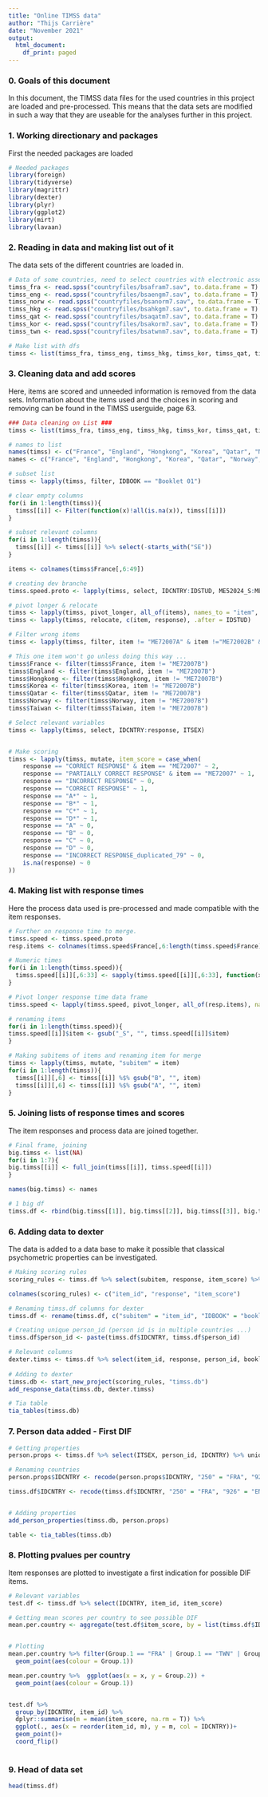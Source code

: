 ```yaml
---
title: "Online TIMSS data"
author: "Thijs Carrière"
date: "November 2021"
output:
  html_document:
    df_print: paged
---
```

### 0. Goals of this document
In this document, the TIMSS data files for the used countries in this project are loaded and pre-processed. This means that the data sets are modified in such a way that they are useable for the analyses further in this project.

### 1. Working directionary and packages

First the needed packages are loaded

```r
# Needed packages
library(foreign)
library(tidyverse)
library(magrittr)
library(dexter)
library(plyr)
library(ggplot2)
library(mirt)
library(lavaan)
```


### 2. Reading in data and making list out of it

The data sets of the different countries are loaded in.

```r

# Data of some countries, need to select countries with electronic assessment -> countries with 218 columns after cleaning. 
timss_fra <- read.spss("countryfiles/bsafram7.sav", to.data.frame = T)
timss_eng <- read.spss("countryfiles/bsaengm7.sav", to.data.frame = T)
timss_norw <- read.spss("countryfiles/bsanorm7.sav", to.data.frame = T)
timss_hkg <- read.spss("countryfiles/bsahkgm7.sav", to.data.frame = T)
timss_qat <- read.spss("countryfiles/bsaqatm7.sav", to.data.frame = T)
timss_kor <- read.spss("countryfiles/bsakorm7.sav", to.data.frame = T)
timss_twn <- read.spss("countryfiles/bsatwnm7.sav", to.data.frame = T)

# Make list with dfs
timss <- list(timss_fra, timss_eng, timss_hkg, timss_kor, timss_qat, timss_norw, timss_twn)

```


### 3. Cleaning data and add scores

Here, items are scored and unneeded information is removed from the data sets. Information about the items used and the choices in scoring and removing can be found in the TIMSS userguide, page 63.

```r
### Data cleaning on List ###
timss <- list(timss_fra, timss_eng, timss_hkg, timss_kor, timss_qat, timss_norw, timss_twn)

# names to list
names(timss) <- c("France", "England", "Hongkong", "Korea", "Qatar", "Norway", "Taiwan")
names <- c("France", "England", "Hongkong", "Korea", "Qatar", "Norway", "Taiwan")

# subset list
timss <- lapply(timss, filter, IDBOOK == "Booklet 01")

# clear empty columns
for(i in 1:length(timss)){
  timss[[i]] <- Filter(function(x)!all(is.na(x)), timss[[i]])
}

# subset relevant columns
for(i in 1:length(timss)){
  timss[[i]] <- timss[[i]] %>% select(-starts_with("SE"))
}

items <- colnames(timss$France[,6:49])

# creating dev branche
timss.speed.proto <- lapply(timss, select, IDCNTRY:IDSTUD, ME52024_S:ME72209_S)

# pivot longer & relocate
timss <- lapply(timss, pivot_longer, all_of(items), names_to = "item", values_to = "response")
timss <- lapply(timss, relocate, c(item, response), .after = IDSTUD)

# Filter wrong items
timss <- lapply(timss, filter, item != "ME72007A" & item !="ME72002B" & item != "ME72007C" & item != "ME72007D" & item != "ME72007E" & item != "ME72180A" & item != "ME72180B" & item != "ME72180C" & item != "ME72198A" & item != "ME72198B" & item != "ME72170A" & item != "ME72170B" & item != "ME72170C")

# This one item won't go unless doing this way ...
timss$France <- filter(timss$France, item != "ME72007B")
timss$England <- filter(timss$England, item != "ME72007B")
timss$Hongkong <- filter(timss$Hongkong, item != "ME72007B")
timss$Korea <- filter(timss$Korea, item != "ME72007B")
timss$Qatar <- filter(timss$Qatar, item != "ME72007B")
timss$Norway <- filter(timss$Norway, item != "ME72007B")
timss$Taiwan <- filter(timss$Taiwan, item != "ME72007B")

# Select relevant variables
timss <- lapply(timss, select, IDCNTRY:response, ITSEX)


# Make scoring
timss <- lapply(timss, mutate, item_score = case_when(
    response == "CORRECT RESPONSE" & item == "ME72007" ~ 2,
    response == "PARTIALLY CORRECT RESPONSE" & item == "ME72007" ~ 1,
    response == "INCORRECT RESPONSE" ~ 0,
    response == "CORRECT RESPONSE" ~ 1,
    response == "A*" ~ 1,
    response == "B*" ~ 1,
    response == "C*" ~ 1,
    response == "D*" ~ 1,
    response == "A" ~ 0,
    response == "B" ~ 0,
    response == "C" ~ 0,
    response == "D" ~ 0,
    response == "INCORRECT RESPONSE_duplicated_79" ~ 0,
    is.na(response) ~ 0
))
```



### 4. Making list with response times

Here the process data used is pre-processed and made compatible with the item responses.

```r
# Further on response time to merge. 
timss.speed <- timss.speed.proto
resp.items <- colnames(timss.speed$France[,6:length(timss.speed$France)])

# Numeric times
for(i in 1:length(timss.speed)){
  timss.speed[[i]][,6:33] <- sapply(timss.speed[[i]][,6:33], function(x){as.numeric(as.character(x))})
}

# Pivot longer response time data frame
timss.speed <- lapply(timss.speed, pivot_longer, all_of(resp.items), names_to = "item", values_to = "time")

# renaming items
for(i in 1:length(timss.speed)){
timss.speed[[i]]$item <- gsub("_S", "", timss.speed[[i]]$item)
}

# Making subitems of items and renaming item for merge
timss <- lapply(timss, mutate, "subitem" = item)
for(i in 1:length(timss)){
  timss[[i]][,6] <- timss[[i]] %$% gsub("B", "", item)
  timss[[i]][,6] <- timss[[i]] %$% gsub("A", "", item)
}
```


### 5. Joining lists of response times and scores

The item responses and process data are joined together.

```r
# Final frame, joining
big.timss <- list(NA)
for(i in 1:7){
big.timss[[i]] <- full_join(timss[[i]], timss.speed[[i]])
}

names(big.timss) <- names

# 1 big df
timss.df <- rbind(big.timss[[1]], big.timss[[2]], big.timss[[3]], big.timss[[4]], big.timss[[5]], big.timss[[6]], big.timss[[7]])
```


### 6. Adding data to dexter

The data is added to a data base to make it possible that classical psychometric properties can be investigated.

```r
# Making scoring rules
scoring_rules <- timss.df %>% select(subitem, response, item_score) %>% unique()

colnames(scoring_rules) <- c("item_id", "response", "item_score")

# Renaming timss.df columns for dexter
timss.df <- rename(timss.df, c("subitem" = "item_id", "IDBOOK" = "booklet_id", "IDSTUD" = "person_id"))

# Creating unique person_id (person id is in multiple countries ...)
timss.df$person_id <- paste(timss.df$IDCNTRY, timss.df$person_id)

# Relevant columns
dexter.timss <- timss.df %>% select(item_id, response, person_id, booklet_id)
  
# Adding to dexter
timss.db <- start_new_project(scoring_rules, "timss.db")
add_response_data(timss.db, dexter.timss)

# Tia table
tia_tables(timss.db)
```


### 7. Person data added - First DIF

```r
# Getting properties
person.props <- timss.df %>% select(ITSEX, person_id, IDCNTRY) %>% unique

# Renaming countries
person.props$IDCNTRY <- recode(person.props$IDCNTRY, "250" = "FRA", "926" = "ENG", "344" = "HKG", "410" = "KOR", "578" = "NOR", "634" = "QAT", "158" = "TWN")

timss.df$IDCNTRY <- recode(timss.df$IDCNTRY, "250" = "FRA", "926" = "ENG", "344" = "HKG", "410" = "KOR", "578" = "NOR", "634" = "QAT", "158" = "TWN")


# Adding properties
add_person_properties(timss.db, person.props)

table <- tia_tables(timss.db)
```


### 8. Plotting pvalues per country

Item responses are plotted to investigate a first indication for possible DIF items.

```r
# Relevant variables
test.df <- timss.df %>% select(IDCNTRY, item_id, item_score)

# Getting mean scores per country to see possible DIF
mean.per.country <- aggregate(test.df$item_score, by = list(timss.df$IDCNTRY, timss.df$item_id), FUN = mean, na.rm=T)


# Plotting
mean.per.country %>% filter(Group.1 == "FRA" | Group.1 == "TWN" | Group.1 == "QAT" | Group.1 == "ENG" | Group.1 == "KOR") %>% ggplot(aes(x = reorder(x, Group.2),y = Group.2)) +
  geom_point(aes(colour = Group.1))

mean.per.country %>%  ggplot(aes(x = x, y = Group.2)) +
  geom_point(aes(colour = Group.1))


test.df %>% 
  group_by(IDCNTRY, item_id) %>%
  dplyr::summarise(m = mean(item_score, na.rm = T)) %>% 
  ggplot(., aes(x = reorder(item_id, m), y = m, col = IDCNTRY))+
  geom_point()+
  coord_flip()
  
```


### 9. Head of data set

```r
head(timss.df)
```

